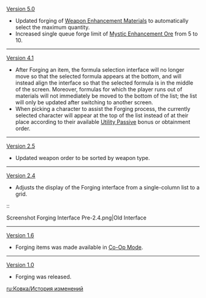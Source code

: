 {{Change History/Header}}
[[Version 5.0]]
* Updated forging of [[Weapon Enhancement Material]]s to automatically select the maximum quantity.
* Increased single queue forge limit of [[Mystic Enhancement Ore]] from 5 to 10.
----
[[Version 4.1]]
* After Forging an item, the formula selection interface will no longer move so that the selected formula appears at the bottom, and will instead align the interface so that the selected formula is in the middle of the screen. Moreover, formulas for which the player runs out of materials will not immediately be moved to the bottom of the list; the list will only be updated after switching to another screen.
* When picking a character to assist the Forging process, the currently selected character will appear at the top of the list instead of at their place according to their available [[Utility Passive#Bonuses on Crafting Methods|Utility Passive]] bonus or obtainment order.
----
[[Version 2.5]]
* Updated weapon order to be sorted by weapon type.
----
[[Version 2.4]]
* Adjusts the display of the Forging interface from a single-column list to a grid.
::<gallery>
Screenshot Forging Interface Pre-2.4.png|Old Interface
</gallery>
----
[[Version 1.6]]
* Forging items was made available in [[Co-Op Mode]].
----
[[Version 1.0]]
* Forging was released.
<noinclude>


[[ru:Ковка/История изменений]]
</noinclude>